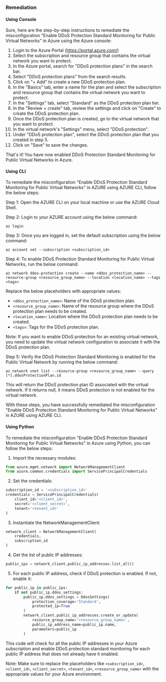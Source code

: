 ### Remediation

#### Using Console

Sure, here are the step-by-step instructions to remediate the misconfiguration "Enable DDoS Protection Standard Monitoring for Public Virtual Networks" in Azure using the Azure console:

1. Login to the Azure Portal (https://portal.azure.com/)
2. Select the subscription and resource group that contains the virtual network you want to protect.
3. In the Azure portal, search for "DDoS protection plans" in the search bar.
4. Select "DDoS protection plans" from the search results.
5. Click on "+ Add" to create a new DDoS protection plan.
6. In the "Basics" tab, enter a name for the plan and select the subscription and resource group that contains the virtual network you want to protect.
7. In the "Settings" tab, select "Standard" as the DDoS protection plan tier.
8. In the "Review + create" tab, review the settings and click on "Create" to create the DDoS protection plan.
9. Once the DDoS protection plan is created, go to the virtual network that you want to protect.
10. In the virtual network's "Settings" menu, select "DDoS protection".
11. Under "DDoS protection plan", select the DDoS protection plan that you created in step 5.
12. Click on "Save" to save the changes.

That's it! You have now enabled DDoS Protection Standard Monitoring for Public Virtual Networks in Azure.

#### Using CLI

To remediate the misconfiguration "Enable DDoS Protection Standard Monitoring for Public Virtual Networks" in AZURE using AZURE CLI, follow the below steps:

Step 1: Open the AZURE CLI on your local machine or use the AZURE Cloud Shell.

Step 2: Login to your AZURE account using the below command:
```
az login
```

Step 3: Once you are logged in, set the default subscription using the below command:
```
az account set --subscription <subscription_id>
```

Step 4: To enable DDoS Protection Standard Monitoring for Public Virtual Networks, run the below command:
```
az network ddos-protection create --name <ddos_protection_name> --resource-group <resource_group_name> --location <location_name> --tags <tags>
```
Replace the below placeholders with appropriate values:
- `<ddos_protection_name>`: Name of the DDoS protection plan.
- `<resource_group_name>`: Name of the resource group where the DDoS protection plan needs to be created.
- `<location_name>`: Location where the DDoS protection plan needs to be created.
- `<tags>`: Tags for the DDoS protection plan.

Note: If you want to enable DDoS protection for an existing virtual network, you need to update the virtual network configuration to associate it with the DDoS protection plan.

Step 5: Verify the DDoS Protection Standard Monitoring is enabled for the Public Virtual Network by running the below command:
```
az network vnet list --resource-group <resource_group_name> --query [*].ddosProtectionPlan.id
```

This will return the DDoS protection plan ID associated with the virtual network. If it returns null, it means DDoS protection is not enabled for the virtual network.

With these steps, you have successfully remediated the misconfiguration "Enable DDoS Protection Standard Monitoring for Public Virtual Networks" in AZURE using AZURE CLI.

#### Using Python

To remediate the misconfiguration "Enable DDoS Protection Standard Monitoring for Public Virtual Networks" in Azure using Python, you can follow the below steps:

1. Import the necessary modules:

```python
from azure.mgmt.network import NetworkManagementClient
from azure.common.credentials import ServicePrincipalCredentials
```

2. Set the credentials:

```python
subscription_id = '<subscription_id>'
credentials = ServicePrincipalCredentials(
    client_id='<client_id>',
    secret='<client_secret>',
    tenant='<tenant_id>'
)
```

3. Instantiate the NetworkManagementClient:

```python
network_client = NetworkManagementClient(
    credentials,
    subscription_id
)
```

4. Get the list of public IP addresses:

```python
public_ips = network_client.public_ip_addresses.list_all()
```

5. For each public IP address, check if DDoS protection is enabled. If not, enable it:

```python
for public_ip in public_ips:
    if not public_ip.ddos_settings:
        public_ip.ddos_settings = DdosSettings(
            protection_coverage='Standard',
            protected_ip=True
        )
        network_client.public_ip_addresses.create_or_update(
            resource_group_name='<resource_group_name>',
            public_ip_address_name=public_ip.name,
            parameters=public_ip
        )
```

This code will check for all the public IP addresses in your Azure subscription and enable DDoS protection standard monitoring for each public IP address that does not already have it enabled.

Note: Make sure to replace the placeholders like `<subscription_id>`, `<client_id>`, `<client_secret>`, `<tenant_id>`, `<resource_group_name>` with the appropriate values for your Azure environment.

